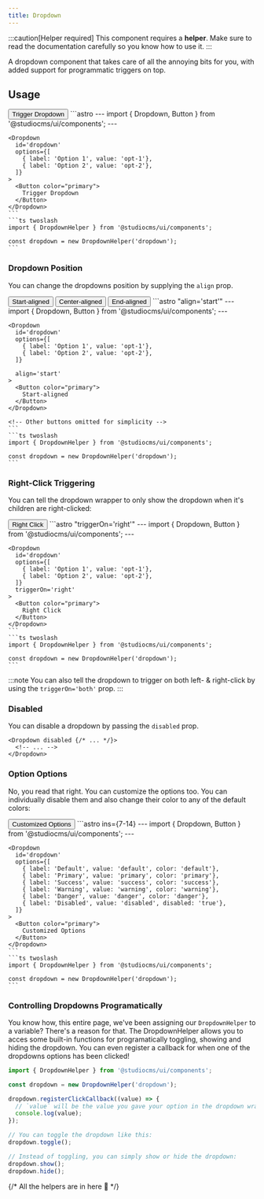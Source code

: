 ```yaml
---
title: Dropdown
---
```



:::caution[Helper required]
This component requires a **helper**. Make sure to read the documentation carefully so you know how to use it.
:::

A dropdown component that takes care of all the annoying bits for you, with added support for programmatic triggers on top.

## Usage

<Tabs>
  <TabItem label="Preview">
    <PreviewCard>
      <Dropdown id='usage-dropdown' options={[{ label: 'Option 1', value: 'opt-1'},{ label: 'Option 2', value: 'opt-2'}]}>
        <Button color="primary">
          Trigger Dropdown
        </Button>
      </Dropdown>
    </PreviewCard>
  </TabItem>
  <TabItem label="Code">
    ```astro
    ---
    import { Dropdown, Button } from '@studiocms/ui/components';
    ---

    <Dropdown 
      id='dropdown' 
      options={[
        { label: 'Option 1', value: 'opt-1'},
        { label: 'Option 2', value: 'opt-2'},
      ]}
    >
      <Button color="primary">
        Trigger Dropdown
      </Button>
    </Dropdown>
    ```
    ```ts twoslash
    import { DropdownHelper } from '@studiocms/ui/components';

    const dropdown = new DropdownHelper('dropdown');
    ```
  </TabItem>
</Tabs>

### Dropdown Position

You can change the dropdowns position by supplying the `align` prop.

<Tabs>
  <TabItem label="Preview">
    <PreviewCard>
      <Row>
        <Dropdown id='align-start-dropdown' align='start' options={[{ label: 'Option 1', value: 'opt-1'},{ label: 'Option 2', value: 'opt-2'}]}>
          <Button color="primary">
            Start-aligned
          </Button>
        </Dropdown>
        <Dropdown id='align-center-dropdown' options={[{ label: 'Option 1', value: 'opt-1'},{ label: 'Option 2', value: 'opt-2'}]}>
          <Button color="primary">
            Center-aligned
          </Button>
        </Dropdown>
        <Dropdown id='align-end-dropdown' align='end' options={[{ label: 'Option 1', value: 'opt-1'},{ label: 'Option 2', value: 'opt-2'}]}>
          <Button color="primary">
            End-aligned
          </Button>
        </Dropdown>
      </Row>
    </PreviewCard>
  </TabItem>
  <TabItem label="Code">
    ```astro "align='start'"
    ---
    import { Dropdown, Button } from '@studiocms/ui/components';
    ---

    <Dropdown 
      id='dropdown'
      options={[
        { label: 'Option 1', value: 'opt-1'},
        { label: 'Option 2', value: 'opt-2'},
      ]}

      align='start'
    >
      <Button color="primary">
        Start-aligned
      </Button>
    </Dropdown>
    
    <!-- Other buttons omitted for simplicity -->
    ```
    ```ts twoslash
    import { DropdownHelper } from '@studiocms/ui/components';

    const dropdown = new DropdownHelper('dropdown');
    ```
  </TabItem>
</Tabs>

### Right-Click Triggering

You can tell the dropdown wrapper to only show the dropdown when it's children are right-clicked:

<Tabs>
  <TabItem label="Preview">
    <PreviewCard>
      <Dropdown id='right-click-dropdown' triggerOn='right' options={[{ label: 'Option 1', value: 'opt-1'},{ label: 'Option 2', value: 'opt-2'}]}>
        <Button color="primary">
          Right Click
        </Button>
      </Dropdown>
    </PreviewCard>
  </TabItem>
  <TabItem label="Code">
    ```astro "triggerOn='right'"
    ---
    import { Dropdown, Button } from '@studiocms/ui/components';
    ---

    <Dropdown
      id='dropdown'
      options={[
        { label: 'Option 1', value: 'opt-1'},
        { label: 'Option 2', value: 'opt-2'},
      ]}
      triggerOn='right'
    >
      <Button color="primary">
        Right Click
      </Button>
    </Dropdown>
    ```
    ```ts twoslash
    import { DropdownHelper } from '@studiocms/ui/components';

    const dropdown = new DropdownHelper('dropdown');
    ```
  </TabItem>
</Tabs>

:::note
You can also tell the dropdown to trigger on both left- & right-click by using the `triggerOn='both'` prop.
:::

### Disabled

You can disable a dropdown by passing the `disabled` prop.

```astro "disabled"
<Dropdown disabled {/* ... */}>
  <!-- ... -->
</Dropdown>
```

### Option Options

No, you read that right. You can customize the options too. You can individually disable them and also change their color to any of the default colors:

<Tabs>
  <TabItem label="Preview">
    <PreviewCard>
      <Dropdown 
        id='options-dropdown' 
        options={[
          { label: 'Default', value: 'default', color: 'default'},
          { label: 'Primary', value: 'primary', color: 'primary'},
          { label: 'Success', value: 'success', color: 'success'},
          { label: 'Warning', value: 'warning', color: 'warning'},
          { label: 'Danger', value: 'danger', color: 'danger'},
          { label: 'Disabled', value: 'disabled', disabled: 'true'},
        ]}
      >
        <Button color="primary">
          Customized Options
        </Button>
      </Dropdown>
    </PreviewCard>
  </TabItem>
  <TabItem label="Code">
    ```astro ins={7-14}
    ---
    import { Dropdown, Button } from '@studiocms/ui/components';
    ---

    <Dropdown 
      id='dropdown' 
      options={[
        { label: 'Default', value: 'default', color: 'default'},
        { label: 'Primary', value: 'primary', color: 'primary'},
        { label: 'Success', value: 'success', color: 'success'},
        { label: 'Warning', value: 'warning', color: 'warning'},
        { label: 'Danger', value: 'danger', color: 'danger'},
        { label: 'Disabled', value: 'disabled', disabled: 'true'},
      ]}
    >
      <Button color="primary">
        Customized Options
      </Button>
    </Dropdown>
    ```
    ```ts twoslash
    import { DropdownHelper } from '@studiocms/ui/components';

    const dropdown = new DropdownHelper('dropdown');
    ```
  </TabItem>
</Tabs>

### Controlling Dropdowns Programatically

You know how, this entire page, we've been assigning our `DropdownHelper` to a variable? There's a reason for that. The DropdownHelper allows
you to acces some built-in functions for programatically toggling, showing and hiding the dropdown. You can even register a callback for when one of the 
dropdowns options has been clicked!

```ts twoslash
import { DropdownHelper } from '@studiocms/ui/components';

const dropdown = new DropdownHelper('dropdown');

dropdown.registerClickCallback((value) => {
  // `value` will be the value you gave your option in the dropdown wrapper.
  console.log(value);
});

// You can toggle the dropdown like this:
dropdown.toggle();

// Instead of toggling, you can simply show or hide the dropdown:
dropdown.show();
dropdown.hide();
```

{/* All the helpers are in here 🥲 */}
<DropdownScript />
